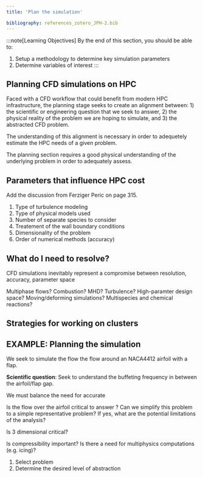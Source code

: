 ```yaml
---
title: 'Plan the simulation'

bibliography: references_zotero_JPH-2.bib
---
```


:::note[Learning Objectives]
By the end of this section, you should be able to:
1. Setup a methodology to determine key simulation parameters
2.  Determine variables of interest 
:::


## Planning CFD simulations on HPC
Faced with a CFD workflow that could benefit from modern HPC infrastructure, the planning stage seeks to create an alignment between:  1) the scientific or engineering question that we seek to answer,  2) the physical reality of the problem we are hoping to simulate, and 3) the  abstracted CFD problem. 


The understanding of this alignment is necessary in order to adequetely estimate the HPC needs of a given problem.

The planning section requires a good physical understanding  of the underlying  problem in order to adequately assess.






## Parameters that influence HPC cost

Add the discussion from Ferziger Peric on page 315.
1. Type of turbulence modeling
2. Type of physical models used
3. Number of separate species to consider
4. Treatement of the wall boundary conditions 
5. Dimensionality of the problem
6. Order of numerical methods (accuracy)




## What do I need to resolve?
CFD simulations inevitably represent a compromise between resolution, accuracy, parameter space

Multiphase flows?
Combustion?
MHD?
Turbulence?
High-paramter design space?
Moving/deforming simulations?
Multispecies and chemical reactions?



## Strategies for working on clusters


<!--\subsubsection{References}
\url{https://www.osti.gov/servlets/purl/1889593}
\url{https://ntrs.nasa.gov/api/citations/20140003093/downloads/20140003093.pdf}-->





## EXAMPLE: Planning the simulation
We seek to simulate the flow the flow around an NACA4412 airfoil with a flap. 

**Scientific question**:
Seek to understand the buffeting frequency in between the airfoil/flap gap.


We must balance the need for accurate 

Is the flow over the airfoil critical to answer ? Can we simplify this problem to a simple representative problem? If yes, what are the potential limitations of the analysis?


Is 3 dimensional critical?

Is compressibility important? Is there a need for multiphysics computations (e.g. icing)? 

1. Select problem
2. Determine the desired level of abstraction


